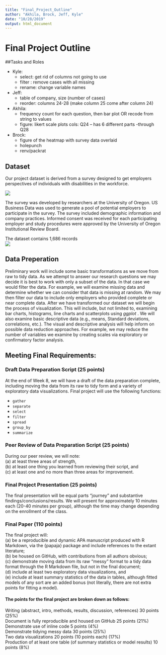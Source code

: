 ```yaml
---
title: "Final_Project_Outline"
author: "Akhila, Brock, Jeff, Kyle"
date: "10/28/2019"
output: html_document
---
```

# Final Project Outline

##Tasks and Roles

- Kyle:
  - select: get rid of columns not going to use 
  - filter : remove cases with all missing
  - rename: change variable names 
  
- Jeff:
  - table of company, size (number of cases)
  - reorder: columns 24-28 (make column 25 come after column 24)

- Akhila:
  - frequency count for each question, then bar plot OR recode from string to values
  - figure: likert scale plots 
      cols: Q24 -- has 6 different parts
      -through Q28 

- Brock:
  - figure of the heatmap with survey data overlaid
  - holepunch
  - renv/packrat


## Dataset

Our project dataset is derived from a survey designed to get employers
perspectives of individuals with disabilities in the workforce. 

![](Figures/survey_shot.png)

The survey was developed by researchers at the University of Oregon. US Business
Data was used to generate a pool of potential employers to participate in the
survey. The survey included demographic information and company practices.
Informed consent was received for each participating employer and study
procedures were approved by the University of Oregon Institutional Review Board.

The dataset contains 1,686 records  
![](Figures/data_shot.png)

## Data Preperation

Preliminary work will include some basic transformations as we move from raw to
tidy data. As we attempt to answer our research questions we may decide it is
best to work with only a subset of the data. In that case we would filter the
data. For example, we will examine missing data and determine whether we can
consider that data is missing at random. We may then filter our data to include
only employers who provided complete or near complete data. After we have
transformed our dataset we will begin the process of visualization. This will
include, but not limited to, examining bar charts, histograms, line charts and
scatterplots using _ggplot_ . We will also examine basic descriptive data (e.g.,
means, Standard deviations, correlations, etc.). The visual and descriptive
analysis will help inform on possible data reduction approaches. For example, we
may reduce the number of variables we examine by creating scales via exploratory
or confirmatory factor analysis.

## Meeting Final Requirements:

### Draft Data Preparation Script (25 points)
At the end of Week 8, we will have a draft of the data preparation complete,
including moving the data from its raw to tidy form and a variety of exploratory
data visualizations. Final project will use the following functions:  

* `gather`
* `separate`
* `select`
* `filter`
* `spread`
* `group_by`
* `summarize`

### Peer Review of Data Preparation Script (25 points)
During our peer review, we will note:  
(a) at least three areas of strength,  
(b) at least one thing you learned from reviewing their script, and  
(c) at least one and no more than three areas for improvement.  

### Final Project Presentation (25 points)
The final presentation will be equal parts “journey” and substantive
findings/conclusions/results. We will present for approximately
10 minutes each (20-40 minutes per group), although the time may change
depending on the enrollment of the class.

### Final Paper (110 points)
The final project will:  
(a) be a reproducible and dynamic APA manuscript
produced with R Markdown, via the {papaja} package and include references to the
extant literature;  
(b) be housed on GitHub, with contributions from all authors
obvious;   
(c) demonstrate moving data from its raw “messy” format to a tidy data
format through the R Markdown file, but not in the final document;   
(d) include at least two exploratory data visualizations, and   
(e) include at least summary statistics of the data in tables, although fitted 
models of any sort are an added bonus (not literally, there are not extra points
for fitting a model).

#### The points for the final project are broken down as follows: 
Writing (abstract, intro, methods, results, discussion, references) 30 points (25%)   
Document is fully reproducible and housed on GitHub 25 points (21%)   
Demonstrate use of inline code 5 points (4%)  
Demonstrate tidying messy data 30 points (25%)   
Two data visualizations 20 points (10 points each) (17%)   
Production of at least one table (of summary statistics or model results) 10 points (8%)  